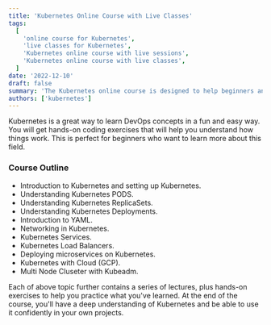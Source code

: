 ```yaml
---
title: 'Kubernetes Online Course with Live Classes'
tags:
  [
    'online course for Kubernetes',
    'live classes for Kubernetes',
    'Kubernetes online course with live sessions',
    'Kubernetes online course with live classes',
  ]
date: '2022-12-10'
draft: false
summary: 'The Kubernetes online course is designed to help beginners and professionals.'
authors: ['kubernetes']
---
```


Kubernetes is a great way to learn DevOps concepts in a fun and easy way. You will get
hands-on coding exercises that will help you understand how things work. This is perfect
for beginners who want to learn more about this field.

### Course Outline

- Introduction to Kubernetes and setting up Kubernetes.
- Understanding Kubernetes PODS.
- Understanding Kubernetes ReplicaSets.
- Understanding Kubernetes Deployments.
- Introduction to YAML.
- Networking in Kubernetes.
- Kubernetes Services.
- Kubernetes Load Balancers.
- Deploying microservices on Kubernetes.
- Kubernetes with Cloud (GCP).
- Multi Node Cluseter with Kubeadm.

Each of above topic further contains a series of lectures, plus hands-on exercises to
help you practice what you've learned. At the end of the course, you'll have a deep
understanding of Kubernetes and be able to use it confidently in your own projects.
